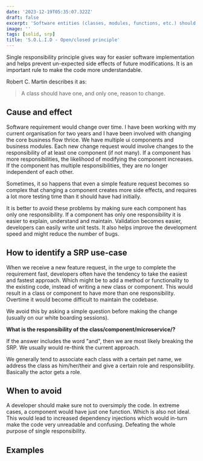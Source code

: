 ```yaml
---
date: '2023-12-19T05:35:07.322Z'
draft: false
excerpt: 'Software entities (classes, modules, functions, etc.) should be open for extension, but closed for modification.'
image: ''
tags: [solid, srp]
title: 'S.O.L.I.D - Open/closed principle'
---
```


Single responsibility principle gives way for easier software implementation and helps prevent un-expected side effects of future modifications. It is an important rule to make the code more understandable.

Robert C. Martin describes it as:
> A class should have one, and only one, reason to change.

## Cause and effect
Software requirement would change over time. I have been working with my current organisation for two years and I have been involved with changing the core business flow thrice. We have multiple ui components and business modules. Each new change request would involve changes to the responsibility of at least one component (if not many). If a component has more responsibilities, the likelihood of modifying the component increases. If the component has multiple responsibilities, they are no longer independent of each other.

Sometimes, it so happens that even a simple feature request becomes so complex that changing a component creates more side effects, and requires a lot more testing time than it should have had initially.

It is better to avoid these problems by making sure each component has only one responsibility. If a component has only one responsibility it is easier to explain, understand and maintain. Validation becomes easier, developers can easily write unit tests. It also helps improve the development speed and might reduce the number of bugs.

## How to identify a SRP use-case
When we receive a new feature request, in the urge to complete the requirement fast, developers often have the tendency to take the easiest and fastest approach. Which might be to add a method or functionality to the existing code, instead of writing a new class or component. This would result in a class or component to have more than one responsibility. Overtime it would become difficult to maintain the codebase.

We avoid this by asking a simple question before making the change (usually on our white boarding sessions).

**What is the responsibility of the class/component/microservice/?**

If the answer includes the word "and", then we are most likely breaking the SRP. We usually would re-think the current approach.

We generally tend to associate each class with a certain pet name, we address the class as him/her/their and give a certain role and responsibility. Basically the actor gets a role.

## When to avoid
A developer should make sure not to oversimply the code. In extreme cases, a component would have just one function. Which is also not ideal. This would lead to increased dependency injections which would in-turn make the code very unreadable and confusing. Defeating the whole purpose of single responsibility.

## Examples
